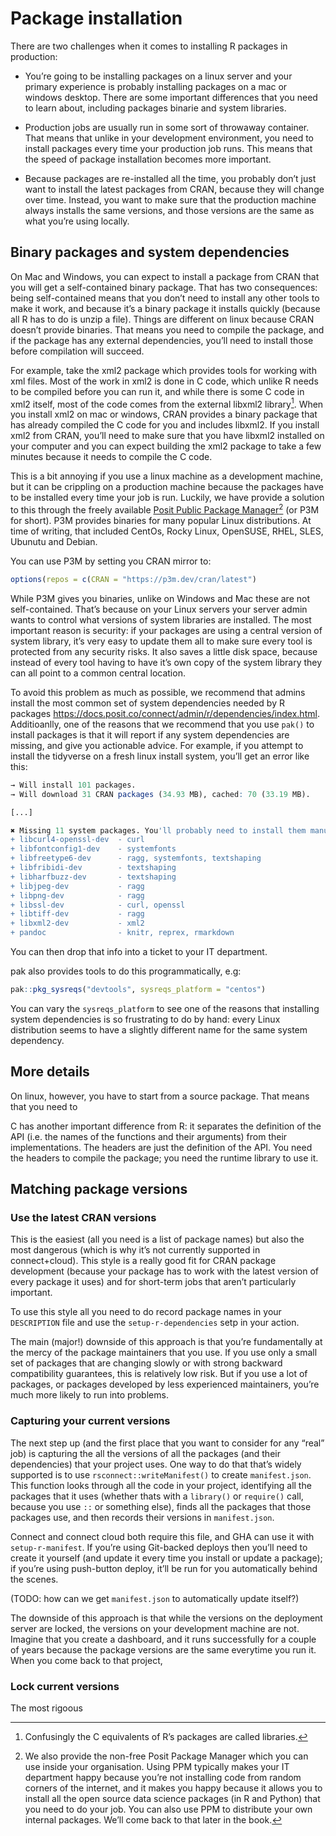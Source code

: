 # Package installation

There are two challenges when it comes to installing R packages in production:

-   You're going to be installing packages on a linux server and your primary experience is probably installing packages on a mac or windows desktop. There are some important differences that you need to learn about, including packages binarie and system libraries.

-   Production jobs are usually run in some sort of throwaway container. That means that unlike in your development environment, you need to install packages every time your production job runs. This means that the speed of package installation becomes more important.

-   Because packages are re-installed all the time, you probably don't just want to install the latest packages from CRAN, because they will change over time. Instead, you want to make sure that the production machine always installs the same versions, and those versions are the same as what you're using locally.

## Binary packages and system dependencies

On Mac and Windows, you can expect to install a package from CRAN that you will get a self-contained binary package. That has two consequences: being self-contained means that you don't need to install any other tools to make it work, and because it's a binary package it installs quickly (because all R has to do is unzip a file). Things are different on linux because CRAN doesn't provide binaries. That means you need to compile the package, and if the package has any external dependencies, you'll need to install those before compilation will succeed.

For example, take the xml2 package which provides tools for working with xml files. Most of the work in xml2 is done in C code, which unlike R needs to be compiled before you can run it, and while there is some C code in xml2 itself, most of the code comes from the external libxml2 library[^packages-1]. When you install xml2 on mac or windows, CRAN provides a binary package that has already compiled the C code for you and includes libxml2. If you install xml2 from CRAN, you'll need to make sure that you have libxml2 installed on your computer and you can expect building the xml2 package to take a few minutes because it needs to compile the C code.

[^packages-1]: Confusingly the C equivalents of R's packages are called libraries.

This is a bit annoying if you use a linux machine as a development machine, but it can be crippling on a production machine because the packages have to be installed every time your job is run. Luckily, we have provide a solution to this through the freely available [Posit Public Package Manager](https://p3m.dev)[^packages-2] (or P3M for short). P3M provides binaries for many popular Linux distributions. At time of writing, that included CentOs, Rocky Linux, OpenSUSE, RHEL, SLES, Ubunutu and Debian.

[^packages-2]: We also provide the non-free Posit Package Manager which you can use inside your organisation. Using PPM typically makes your IT department happy because you're not installing code from random corners of the internet, and it makes you happy because it allows you to install all the open source data science packages (in R and Python) that you need to do your job. You can also use PPM to distribute your own internal packages. We'll come back to that later in the book.

You can use P3M by setting you CRAN mirror to:

```R
options(repos = c(CRAN = "https://p3m.dev/cran/latest")
```

While P3M gives you binaries, unlike on Windows and Mac these are not self-contained. That's because on your Linux servers your server admin wants to control what versions of system libraries are installed. The most important reason is security: if your packages are using a central version of system library, it's very easy to update them all to make sure every tool is protected from any security risks. It also saves a little disk space, because instead of every tool having to have it's own copy of the system library they can all point to a common central location.

To avoid this problem as much as possible, we recommend that admins install the most common set of system dependencies needed by R packages <https://docs.posit.co/connect/admin/r/dependencies/index.html>. Additioanlly, one of the reasons that we recommend that you use `pak()` to install packages is that it will report if any system dependencies are missing, and give you actionable advice. For example, if you attempt to install the tidyverse on a fresh linux install system, you'll get an error like this:

``` R
→ Will install 101 packages.
→ Will download 31 CRAN packages (34.93 MB), cached: 70 (33.19 MB).

[...]

✖ Missing 11 system packages. You'll probably need to install them manually:
+ libcurl4-openssl-dev  - curl
+ libfontconfig1-dev    - systemfonts
+ libfreetype6-dev      - ragg, systemfonts, textshaping
+ libfribidi-dev        - textshaping
+ libharfbuzz-dev       - textshaping
+ libjpeg-dev           - ragg
+ libpng-dev            - ragg
+ libssl-dev            - curl, openssl
+ libtiff-dev           - ragg
+ libxml2-dev           - xml2
+ pandoc                - knitr, reprex, rmarkdown
```

You can then drop that info into a ticket to your IT department.

pak also provides tools to do this programmatically, e.g:

```r
pak::pkg_sysreqs("devtools", sysreqs_platform = "centos")
```

You can vary the `sysreqs_platform` to see one of the reasons that installing system dependencies is so frustrating to do by hand: every Linux distribution seems to have a slightly different name for the same system dependency.

## More details

On linux, however, you have to start from a source package. That means that you need to

C has another important difference from R: it separates the definition of the API (i.e. the names of the functions and their arguments) from their implementations. The headers are just the definition of the API. You need the headers to compile the package; you need the runtime library to use it.

## Matching package versions

### Use the latest CRAN versions

This is the easiest (all you need is a list of package names) but also the most dangerous (which is why it's not currently supported in connect+cloud). This style is a really good fit for CRAN package development (because your package has to work with the latest version of every package it uses) and for short-term jobs that aren't particularly important.

To use this style all you need to do record package names in your `DESCRIPTION` file and use the `setup-r-dependencies` setp in your action.

The main (major!) downside of this approach is that you're fundamentally at the mercy of the package maintainers that you use. If you use only a small set of packages that are changing slowly or with strong backward compatibility guarantees, this is relatively low risk. But if you use a lot of packages, or packages developed by less experienced maintainers, you're much more likely to run into problems.

### Capturing your current versions

The next step up (and the first place that you want to consider for any "real" job) is capturing the all the versions of all the packages (and their dependencies) that your project uses. One way to do that that's widely supported is to use `rsconnect::writeManifest()` to create `manifest.json`. This function looks through all the code in your project, identifying all the packages that it uses (whether thats with a `library()` or `require()` call, because you use `::` or something else), finds all the packages that those packages use, and then records their versions in `manifest.json`.

Connect and connect cloud both require this file, and GHA can use it with `setup-r-manifest`. If you're using Git-backed deploys then you'll need to create it yourself (and update it every time you install or update a package); if you're using push-button deploy, it'll be run for you automatically behind the scenes.

(TODO: how can we get `manifest.json` to automatically update itself?)

The downside of this approach is that while the versions on the deployment server are locked, the versions on your development machine are not. Imagine that you create a dashboard, and it runs successfully for a couple of years because the package versions are the same everytime you run it. When you come back to that project,

### Lock current versions

The most rigoous
